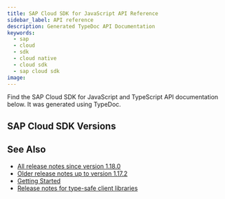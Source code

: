 ```yaml
---
title: SAP Cloud SDK for JavaScript API Reference
sidebar_label: API reference
description: Generated TypeDoc API Documentation
keywords:
  - sap
  - cloud
  - sdk
  - cloud native
  - cloud sdk
  - sap cloud sdk
image:
---
```


<!-- vale off -->


<!-- vale on -->

Find the SAP Cloud SDK for JavaScript and TypeScript API documentation below.
It was generated using TypeDoc.

## SAP Cloud SDK Versions

<ApiReleaseList />

## See Also

- [All release notes since version 1.18.0](https://github.com/SAP/cloud-sdk-js/releases)
- [Older release notes up to version 1.17.2](https://help.sap.com/doc/2324e9c3b28748a4ae2ad08166d77675/1.0/en-US/js-index.html)
- [Getting Started](getting-started)
- [Release notes for type-safe client libraries](release-notes-sap-cloud-sdk-for-javascript-and-typescript)
